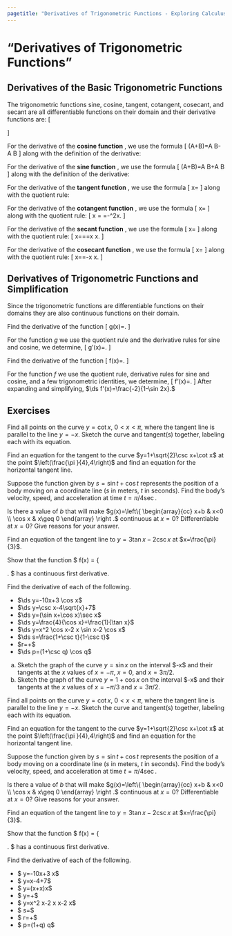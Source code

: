 ```yaml
---
pagetitle: "Derivatives of Trigonometric Functions - Exploring Calculus"
---
```

# "Derivatives of Trigonometric Functions"


## Derivatives of the Basic Trigonometric Functions


::: {#thm- } 
The trigonometric functions sine, cosine, tangent, cotangent, cosecant, and secant are all differentiable functions on their domain and their derivative functions are:
\[
\begin{array}{lllll}
\ds \frac{d}{dx}\sin  x =\cos  x 
& \quad & \ds \frac{d}{dx}\cos  x =-\sin  x  
& \quad & \ds \frac{d}{dx}\tan  x =\sec ^2x \\[10pt]
\ds \frac{d}{dx}\cot  x =-\csc ^2x 
& & \ds \frac{d}{dx}\sec  x =\sec  x \tan  x
& & \ds \frac{d}{dx}\csc  x =-\csc  x \cot  x 
\end{array}
\] 
::: 

::: {.proof }

For the derivative of the \index{cosine function} **cosine function** , we use the formula
\[
\cos (A+B)=\cos  A \cos  B-\sin  A \sin  B
\]
along with the definition of the derivative:
\begin{align*}
\frac{d}{dx}\cos  x & =\lim _{h\to 0}\frac{\cos  (x+h)-\cos  x}{h} \\[10pt]
& =\lim _{h\to 0}\frac{\cos  x \cos  h-\sin  x \sin  h-\cos  x}{h} \\[10pt]
& =\lim _{h\to 0}\frac{\cos  x(\cos  h-1) -\sin  x \sin  h}{h} \\[10pt]
& =\lim _{h\to 0}\frac{\cos  x(\cos  h-1)}{h}+\lim _{h\to 0}\frac{ -\sin  x \sin  h}{h} \\[10pt]
& =(\cos  x)\lim _{h\to 0}\frac{(\cos  h-1)}{h}-\sin  (x)\lim _{h\to 0}\frac{ \sin  h}{h} \\[10pt]
& =(\cos x)(0)-(\sin x)(1) \\[10pt]
& =-\sin x.
\end{align*}

For the derivative of the \index{sine function} **sine function** , we use the formula
\[
\sin (A+B)=\sin  A \cos  B+\cos  A \sin  B
\]
along with the definition of the derivative:
\begin{align*}
\frac{d}{dx}\sin  x & =\lim _{h\to 0}\frac{\sin  (x+h)-\sin  x}{h} \\[10pt]
& =\lim _{h\to 0}\frac{\sin  x \cos  h+\cos  x \sin  h-\sin  x}{h} \\[10pt]
&=\lim _{h\to 0}\frac{\sin  x(\cos  h-1) +\cos  x \sin  h}{h} \\[10pt]
& =\lim _{h\to 0}\frac{\sin  x(\cos  h-1)}{h}+\lim _{h\to 0}\frac{ \cos  x \sin  h}{h} \\[10pt]
&=(\sin  x)\lim _{h\to 0}\frac{(\cos  h-1)}{h}+\cos  (x)\lim _{h\to 0}\frac{ \sin  h}{h} \\[10pt]
&=(\sin x)(0)+\cos (x)(1)\\[10pt]
&=\cos x.
\end{align*}

For the derivative of the \index{tangent function} **tangent function** , we use the formula 
\[
\ds \tan  x=\frac{\sin  x}{\cos  x}
\] 
along with the quotient rule:
\begin{align*}
\frac{d}{dx}\tan  x =\frac{(\cos  x)(\cos  x)-\sin  x(-\sin  x)}{\cos  ^2x}  =\frac{\cos ^2 x+\sin ^2x}{\cos  ^2x}
=\sec ^2x.
\end{align*}

For the derivative of the \index{cotangent function} **cotangent function** , we use the formula 
\[
\ds \cot  x=\frac{\cos x}{\sin x}
\] 
along with the quotient rule:
\[
\frac{d}{dx}\cot  x =\frac{\sin  x(-\sin  x)-(\cos  x)(\cos  x)}{\sin ^2 x} =-\csc ^2x.
\]

For the derivative of the \index{secant function} **secant function** , we use the formula 
\[
\ds \sec  x=\frac{1}{\cos  x}
\] 
along with the quotient rule:
\[
\frac{d}{dx}\sec  x=\frac{(\cos  x)(0)-1(-\sin  x)}{\cos ^2x}=\frac{\sin  x}{\cos ^2x}=\sec  x \tan  x.
\]

For the derivative of the \index{cosecant function} **cosecant function** , we use the formula 
\[
\ds \csc  x=\frac{1}{\sin  x}
\] 
along with the quotient rule:
\[
\frac{d}{dx}\csc  x=\frac{(\sin  x)(0)-1(\cos  x)}{\sin ^2x}=-\csc  x \cot  x.
\square
\]
::: 


\begin{figure}[htbp]
\begin{center}
{\includegraphics[width=170pt]{_includes/p1.pdf}} 
\caption{The graphs of $y=\sin x$ and $y=\cos x$.}
\label{fig:}
\end{center}
\end{figure}

## Derivatives of Trigonometric Functions and Simplification

Since the trigonometric functions are differentiable functions on their domains they are also continuous functions on their domain.


::: {#exm- } 
Find the derivative of the function 
\[
\ds g(x)=\frac{x^2+\tan  x}{3x+2 \tan  x}.
\]
::: 

::: {.solution }
For the function $g$ we use the quotient rule and the derivative rules for sine and cosine, we determine,
\[
g'(x)=\frac{(3x+2 \tan  x)\left(2x+\sec ^2x\right)-\left(x^2+\tan  x\right)\left(3+2\sec ^2x\right)}{3x+2 \tan  x}.
\square
\]
::: 


::: {#exm- } 
Find the derivative of the function 
\[
\ds f(x)=\frac{\sin  x+\cos  x}{\sin  x-\cos x}.
\]
::: 

::: {.solution }
For the function $f$ we use the quotient rule, derivative rules for sine and cosine, and a few trigonometric identities, we determine,
\[
f'(x)=\frac{(\sin  x-\cos  x)(\cos  x-\sin  x)-(\sin  x+\cos  x)(\cos  x+\sin  x)}{(\sin  x-\cos  x)^2}.
\]
After expanding and simplifying, 
$\ds
f'(x)=\frac{-2}{1-\sin  2x}.
$
::: 


\begin{figure}[ht]
\centering
\subfigure[$y=\tan x$ and $y=\sec^2 x$.]{
\includegraphics[width=160pt]{_includes/p2.pdf}
\label{fig:p2}
}
\subfigure[$y=\cot x$ and $y=-\csc^2 x$.]{
\includegraphics[width=160pt]{_includes/p3.pdf}
\label{fig:p3}
}
\subfigure[$y=\sec x$ and $y=\sec x \tan x$.]{
\includegraphics[width=160pt]{_includes/p4.pdf}
\label{fig:p4}
}
\subfigure[$y=\csc x$ and $y=-\csc x \cot x$.]{
\includegraphics[width=160pt]{_includes/p5.pdf}
\label{fig:p5}
}
\caption{Graphs of derivatives of trigonometric functions.}
\label{fig:}
\end{figure}


## Exercises

::: {#exr- } 
Find all points on the curve $y=\cot  x,$ $0<x<\pi ,$ where the tangent line is parallel to the line $y=-x.$ Sketch the curve and tangent(s) together, labeling each with its equation.
::: 

::: {#exr- } 
Find an equation for the tangent to the curve $y=1+\sqrt{2}\csc  x+\cot  x$ at the point $\left(\frac{\pi }{4},4\right)$ and find an equation for the horizontal tangent line.
::: 

::: {#exr- } 
Suppose the function given by $s=\sin  t+\cos  t$ represents the position of a body moving on a coordinate line ($s$ in meters, $t$
in seconds). Find the body's velocity, speed, and acceleration at time $t=\pi /4 \sec .$
::: 

::: {#exr- } 
Is there a value of $b$ that will make 
$g(x)=\left\{
\begin{array}{cc}
 x+b & x<0 \\
 \cos  x & x\geq 0
\end{array}
\right .$ continuous at $x=0?$ Differentiable at $x=0?$ Give reasons for your answer.
::: 

::: {#exr- } 
Find an equation of the tangent line to $y = 3 \tan x - 2 \csc x$ at $x=\frac{\pi}{3}$.
::: 

::: {#exr- } 
Show that the function
$
 f(x) =
 \left\{
 \begin{array}{lr}
    x^3\sin{\frac{1}{x}}&\text{if } x\neq 0 \\
    0 & \text{if } x=0
 \end{array}
 \right.
$
has a continuous first derivative.
::: 

::: {#exr- } 
Find the derivative of each of the following.
 
- $\ds y=-10x+3 \cos  x$
- $\ds y=\csc  x-4\sqrt{x}+7$
- $\ds y=(\sin  x+\cos  x)\sec  x$
- $\ds y=\frac{4}{\cos  x}+\frac{1}{\tan  x}$
- $\ds y=x^2 \cos  x-2 x \sin  x-2 \cos  x$
- $\ds s=\frac{1+\csc  t}{1-\csc  t}$
- $\ds r=\theta  \sin  \theta +\cos  \theta $
- $\ds p=(1+\csc  q) \cos  q$
 
::: 

::: {#exr- } 
(a) Sketch the graph of the curve $y=\sin  x$ on the interval $-\frac{3\pi }{2}\leq x\leq 2\pi $ and their tangents at the $x$ values of $x=-\pi,$ $x=0,$ and $x=3\pi /2.$
(b) Sketch the graph of the curve $y=1+\cos  x$ on the interval $-\frac{3\pi }{2}\leq x\leq 2\pi $ and their tangents at the $x$ values of
$x=-\pi /3$ and $x=3\pi /2.$
::: 

::: {#exr- } 
Find all points on the curve $y=\cot  x,$ $0<x<\pi ,$ where the tangent line is parallel to the line $y=-x.$ Sketch the curve and tangent(s) together, labeling each with its equation.
::: 

::: {#exr- } 
Find an equation for the tangent to the curve $y=1+\sqrt{2}\csc  x+\cot  x$ at the point $\left(\frac{\pi }{4},4\right)$ and find an equation for the horizontal tangent line.
::: 

::: {#exr- } 
Suppose the function given by $s=\sin  t+\cos  t$ represents the position of a body moving on a coordinate line ($s$ in meters, $t$
in seconds). Find the body's velocity, speed, and acceleration at time $t=\pi /4 \sec .$
::: 

::: {#exr- } 
Is there a value of $b$ that will make 
$g(x)=\left\{
\begin{array}{cc}
 x+b & x<0 \\
 \cos  x & x\geq 0
\end{array}
\right .$ continuous at $x=0?$ Differentiable at $x=0?$ Give reasons for your answer.
::: 

::: {#exr- } 
Find an equation of the tangent line to $y = 3 \tan x - 2 \csc x$ at $x=\frac{\pi}{3}$.
::: 

::: {#exr- } 
Show that the function
$
 f(x) =
\left\{
 \begin{array}{lr}
    x^3\sin{\frac{1}{x}}&\text{if } x\neq 0 \\
    0 & \text{if } x=0
 \end{array}
 \right.
$
has a continuous first derivative.
::: 

::: {#exr- } 
Find the derivative of each of the following.
 
- $  y=-10x+3 \cos  x$
- $  y=\csc  x-4\sqrt{x}+7$
- $  y=(\sin  x+\cos  x)\sec  x$
- $  y=\frac{4}{\cos  x}+\frac{1}{\tan  x}$
- $  y=x^2 \cos  x-2 x \sin  x-2 \cos  x$
- $  s=\frac{1+\csc  t}{1-\csc  t}$
- $  r=\theta  \sin  \theta +\cos  \theta $
- $  p=(1+\csc  q) \cos  q$
 
::: 


